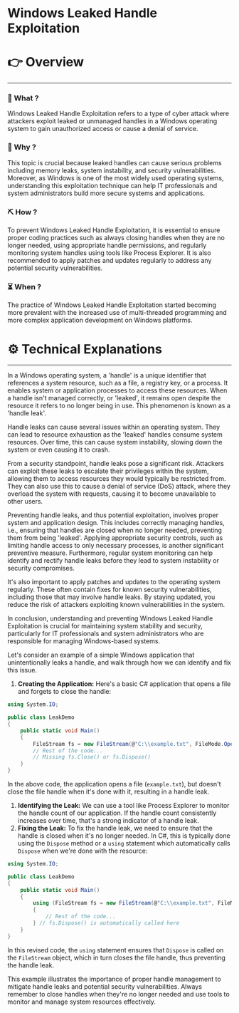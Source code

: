 # Windows Leaked Handle Exploitation


# 👉 Overview

---

### 👀 What ?

Windows Leaked Handle Exploitation refers to a type of cyber attack where attackers exploit leaked or unmanaged handles in a Windows operating system to gain unauthorized access or cause a denial of service.


### 🧐 Why ?

This topic is crucial because leaked handles can cause serious problems including memory leaks, system instability, and security vulnerabilities. Moreover, as Windows is one of the most widely used operating systems, understanding this exploitation technique can help IT professionals and system administrators build more secure systems and applications.


### ⛏️ How ?

To prevent Windows Leaked Handle Exploitation, it is essential to ensure proper coding practices such as always closing handles when they are no longer needed, using appropriate handle permissions, and regularly monitoring system handles using tools like Process Explorer. It is also recommended to apply patches and updates regularly to address any potential security vulnerabilities.


### ⏳ When ?

The practice of Windows Leaked Handle Exploitation started becoming more prevalent with the increased use of multi-threaded programming and more complex application development on Windows platforms.


# ⚙️ Technical Explanations

---

In a Windows operating system, a 'handle' is a unique identifier that references a system resource, such as a file, a registry key, or a process. It enables system or application processes to access these resources. When a handle isn't managed correctly, or 'leaked', it remains open despite the resource it refers to no longer being in use. This phenomenon is known as a 'handle leak'.

Handle leaks can cause several issues within an operating system. They can lead to resource exhaustion as the 'leaked' handles consume system resources. Over time, this can cause system instability, slowing down the system or even causing it to crash.

From a security standpoint, handle leaks pose a significant risk. Attackers can exploit these leaks to escalate their privileges within the system, allowing them to access resources they would typically be restricted from. They can also use this to cause a denial of service (DoS) attack, where they overload the system with requests, causing it to become unavailable to other users.

Preventing handle leaks, and thus potential exploitation, involves proper system and application design. This includes correctly managing handles, i.e., ensuring that handles are closed when no longer needed, preventing them from being 'leaked'. Applying appropriate security controls, such as limiting handle access to only necessary processes, is another significant preventive measure. Furthermore, regular system monitoring can help identify and rectify handle leaks before they lead to system instability or security compromises.

It's also important to apply patches and updates to the operating system regularly. These often contain fixes for known security vulnerabilities, including those that may involve handle leaks. By staying updated, you reduce the risk of attackers exploiting known vulnerabilities in the system.

In conclusion, understanding and preventing Windows Leaked Handle Exploitation is crucial for maintaining system stability and security, particularly for IT professionals and system administrators who are responsible for managing Windows-based systems.

Let's consider an example of a simple Windows application that unintentionally leaks a handle, and walk through how we can identify and fix this issue.

1. **Creating the Application:** Here's a basic C# application that opens a file and forgets to close the handle:

```csharp
using System.IO;

public class LeakDemo
{
    public static void Main()
    {
        FileStream fs = new FileStream(@"C:\\example.txt", FileMode.OpenOrCreate);
        // Rest of the code...
        // Missing fs.Close() or fs.Dispose()
    }
}

```

In the above code, the application opens a file (`example.txt`), but doesn't close the file handle when it's done with it, resulting in a handle leak.

1. **Identifying the Leak:** We can use a tool like Process Explorer to monitor the handle count of our application. If the handle count consistently increases over time, that's a strong indicator of a handle leak.
2. **Fixing the Leak:** To fix the handle leak, we need to ensure that the handle is closed when it's no longer needed. In C#, this is typically done using the `Dispose` method or a `using` statement which automatically calls `Dispose` when we're done with the resource:

```csharp
using System.IO;

public class LeakDemo
{
    public static void Main()
    {
        using (FileStream fs = new FileStream(@"C:\\example.txt", FileMode.OpenOrCreate))
        {
            // Rest of the code...
        } // fs.Dispose() is automatically called here
    }
}

```

In this revised code, the `using` statement ensures that `Dispose` is called on the `FileStream` object, which in turn closes the file handle, thus preventing the handle leak.

This example illustrates the importance of proper handle management to mitigate handle leaks and potential security vulnerabilities. Always remember to close handles when they're no longer needed and use tools to monitor and manage system resources effectively.

